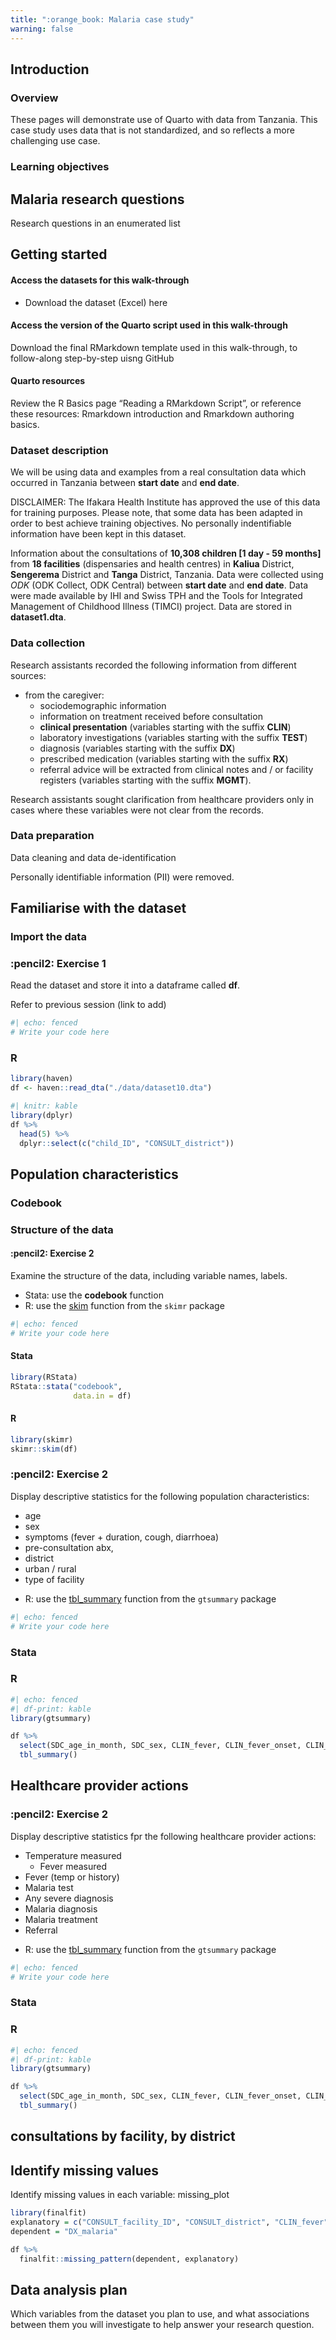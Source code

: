 ```yaml
---
title: ":orange_book: Malaria case study"
warning: false
---
```


## Introduction

### Overview

These pages will demonstrate use of Quarto with data from Tanzania. This case study uses data that is not standardized, and so reflects a more challenging use case.

### Learning objectives

## Malaria research questions

Research questions in an enumerated list

## Getting started

#### Access the datasets for this walk-through

* Download the dataset (Excel) here

#### Access the version of the Quarto script used in this walk-through
Download the final RMarkdown template used in this walk-through, to follow-along step-by-step uisng GitHub

#### Quarto resources
Review the R Basics page “Reading a RMarkdown Script”, or reference these resources: Rmarkdown introduction and Rmarkdown authoring basics.

### Dataset description

We will be using data and examples from a real consultation data which occurred in Tanzania between **start date** and **end date**.

DISCLAIMER: The Ifakara Health Institute has approved the use of this data for training purposes. Please note, that some data has been adapted in order to best achieve training objectives. No personally indentifiable information have been kept in this dataset.

Information about the consultations of **10,308 children \[1 day - 59 months\]** from **18 facilities** (dispensaries and health centres) in **Kaliua** District, **Sengerema** District and **Tanga** District, Tanzania. Data were collected using *ODK* (ODK Collect, ODK Central) between **start date** and **end date**. Data were made available by IHI and Swiss TPH and the Tools for Integrated Management of Childhood Illness (TIMCI) project. Data are stored in **dataset1.dta**.

### Data collection

Research assistants recorded the following information from different sources:

-   from the caregiver:
    -   sociodemographic information
    -   information on treatment received before consultation
    -   **clinical presentation** (variables starting with the suffix **CLIN**)
    -   laboratory investigations (variables starting with the suffix **TEST**)
    -   diagnosis (variables starting with the suffix **DX**)
    -   prescribed medication (variables starting with the suffix **RX**)
    -   referral advice will be extracted from clinical notes and / or facility registers (variables starting with the suffix **MGMT**).

Research assistants sought clarification from healthcare providers only in cases where these variables were not clear from the records.

### Data preparation

Data cleaning and data de-identification

Personally identifiable information (PII) were removed.

## Familiarise with the dataset

### Import the data

::: panel-tabset

### :pencil2: Exercise 1

Read the dataset and store it into a dataframe called **df**.

::: callout-tip
Refer to previous session (link to add)
:::

```r
#| echo: fenced
# Write your code here
```

### R

```r
library(haven)
df <- haven::read_dta("./data/dataset10.dta")
```

```r
#| knitr: kable
library(dplyr)
df %>%
  head(5) %>%
  dplyr::select(c("child_ID", "CONSULT_district"))
```

:::

## Population characteristics

### Codebook

### Structure of the data

::: panel-tabset

#### :pencil2: Exercise 2

Examine the structure of the data, including variable names, labels.

::: callout-tip
-   Stata: use the **codebook** function
-   R: use the [skim](https://docs.ropensci.org/skimr/reference/skim.html) function from the `skimr` package
:::

```r
#| echo: fenced
# Write your code here
```

#### Stata

```r
library(RStata)
RStata::stata("codebook",
              data.in = df)
```

#### R

```r
library(skimr)
skimr::skim(df)
```

:::

::: panel-tabset

### :pencil2: Exercise 2

Display descriptive statistics for the following population characteristics:

* age
* sex
* symptoms (fever + duration, cough, diarrhoea)
* pre-consultation abx,
* district
* urban / rural
* type of facility

::: callout-tip
-   R: use the [tbl_summary](https://www.danieldsjoberg.com/gtsummary/reference/tbl_summary.html) function from the `gtsummary` package
:::

```r
#| echo: fenced
# Write your code here
```

### Stata

### R

```r
#| echo: fenced
#| df-print: kable
library(gtsummary)

df %>%
  select(SDC_age_in_month, SDC_sex, CLIN_fever, CLIN_fever_onset, CLIN_diarrhoea, CLIN_cough) %>%
  tbl_summary()
```

::: 

## Healthcare provider actions

::: panel-tabset

### :pencil2: Exercise 2

Display descriptive statistics fpr the following healthcare provider actions:

* Temperature measured
  * Fever measured
* Fever (temp or history)
* Malaria test
* Any severe diagnosis
* Malaria diagnosis
* Malaria treatment
* Referral

::: callout-tip
-   R: use the [tbl_summary](https://www.danieldsjoberg.com/gtsummary/reference/tbl_summary.html) function from the `gtsummary` package
:::

```r
#| echo: fenced
# Write your code here
```

### Stata

### R

```r
#| echo: fenced
#| df-print: kable
library(gtsummary)

df %>%
  select(SDC_age_in_month, SDC_sex, CLIN_fever, CLIN_fever_onset, CLIN_diarrhoea, CLIN_cough) %>%
  tbl_summary()
```

::: 

## consultations by facility, by district

## Identify missing values

Identify missing values in each variable: missing_plot

```r
library(finalfit)
explanatory = c("CONSULT_facility_ID", "CONSULT_district", "CLIN_fever")
dependent = "DX_malaria"

df %>% 
  finalfit::missing_pattern(dependent, explanatory)
```

## Data analysis plan

Which variables from the dataset you plan to use, and what associations between them you will investigate to help answer your research question.